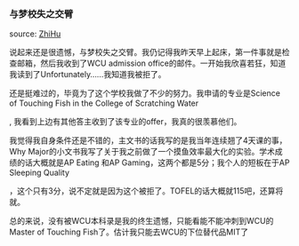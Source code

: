 ### 与梦校失之交臂

source: [ZhiHu](https://www.zhihu.com/question/510542225)

说起来还是很遗憾，与梦校失之交臂。我仍记得我昨天早上起床，第一件事就是检查邮箱，然后我收到了WCU admission office的邮件。一开始我欣喜若狂，知道我读到了Unfortunately……我知道我被拒了。

还是挺难过的，毕竟为了这个学校我做了不少的努力。我申请的专业是Science of Touching Fish in the College of Scratching Water

, 我看到上边有其他答主收到了该专业的offer，我真的很羡慕他们。

我觉得我自身条件还是不错的，主文书的话我写的是我当年连续翘了4天课的事，Why Major的小文书我写了关于我之前做了一个摸鱼效率最大化的实验。学术成绩的话大概就是AP Eating
和AP Gaming，这两个都是5分；我个人的短板在于AP Sleeping Quality

，这个只有3分，说不定就是因为这个被拒了。TOFEL的话大概就115吧，还算将就。

总的来说，没有被WCU本科录是我的终生遗憾，只能看能不能冲刺到WCU的Master of Touching Fish了。估计我只能去WCU的下位替代品MIT了